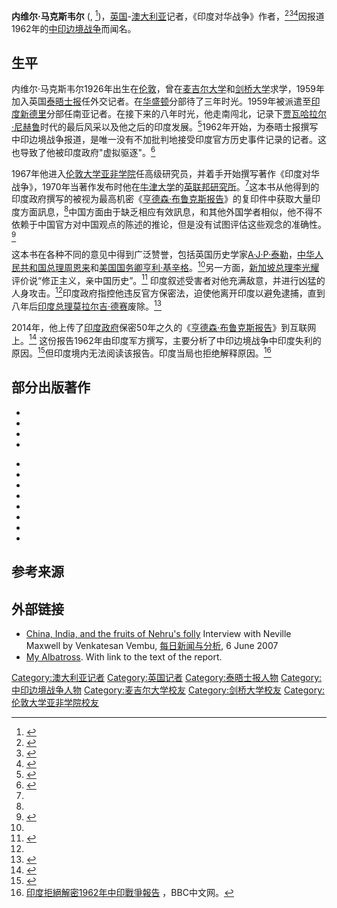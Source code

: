 {{Infobox writer
| name          = 内维尔·马克斯韦尔<br>Neville Maxwell
| image         = 
| image_size    = 
| alt           = 
| caption       = 
| birth_date    = {{Birth year|1926}}
| birth_place   = {{UK}}伦敦
| death_date    = {{Death date and age|df=yes|2019|09|23|1926|}}
| death_place   = 
| resting_place = 
| occupation    = 记者<br>作家
| language      = 
| nationality   = 
| ethnicity     = 
| citizenship   = {{AUS}}
| education     = 
| alma_mater    = [[麦基尔大学|麦基尔大学]]<br>[[剑桥大学|剑桥大学]]
| subject       = [[中印边境战争|中印边境战争]]
| notableworks  = ''印度对华战争''
| spouse        = 
| partner       = 
| children      = 
| relatives     = 
| awards        = 
| website      = [https://web.archive.org/web/20141221182315/http://www.nevillemaxwell.com/ Neville Maxwell's Blog]
}}

'''内维尔·马克斯韦尔''' ({{lang-en|Neville Maxwell}}, {{bd|1926年||2019年|9月23日|catIdx=Maxwell}}<ref>{{Cite web |url=https://reutersinstitute.politics.ox.ac.uk/news/founder-journalist-fellowship-programme-has-died |title=''Founder of the journalist fellowship programme has died'' |date= |publisher=Reuters Institute for the Study of Journalism, University of Oxford |accessdate=2022-05-29 |quote= |archive-date=2022-02-12 |archive-url=https://web.archive.org/web/20220212115833/https://reutersinstitute.politics.ox.ac.uk/news/founder-journalist-fellowship-programme-has-died }}</ref>)，[[英国|英国]]-[[澳大利亚|澳大利亚]]记者，《印度对华战争》作者，<ref name="Rediff">{{cite web |url=http://www.rediff.com/news/2002/oct/08max1.htm |title=Remembering a War |publisher=Rediff |date=8 October 2002 |accessdate=8 May 2013 |archive-date=2019-01-20 |archive-url=https://web.archive.org/web/20190120082007/https://www.rediff.com/news/2002/oct/08max1.htm |dead-url=no }}</ref><ref name=arpi>{{cite web |last=Arpi |first=Claude |title=1962 War: Why keep Henderson Brooks report secret? |url=http://www.indiandefencereview.com/news/1962-war-why-keep-henderson-brooks-report-secret/ |work=Indian Defence Review |accessdate=8 April 2014 |date=January 2011 |archive-date=2017-08-09 |archive-url=https://web.archive.org/web/20170809172913/http://www.indiandefencereview.com/news/1962-war-why-keep-henderson-brooks-report-secret/ |dead-url=no }}</ref><ref name="friese">{{cite news |url=http://www.outlookindia.com/article.aspx?282579 |title=China Was The Aggrieved; India, Aggressor In '62 |author=Kai Friese |newspaper=Outlook India |date=22 October 2012 |accessdate=8 May 2013 |archive-date=2014-05-24 |archive-url=https://web.archive.org/web/20140524061127/http://www.outlookindia.com/article.aspx?282579 |dead-url=no }}</ref>因报道1962年的[[中印边境战争|中印边境战争]]而闻名。

== 生平 ==
内维尔·马克斯韦尔1926年出生在[[伦敦|伦敦]]，曾在[[麦吉尔大学|麦吉尔大学]]和[[剑桥大学|剑桥大学]]求学，1959年加入英国[[泰晤士报|泰晤士报]]任外交记者。在[[华盛顿|华盛顿]]分部待了三年时光。1959年被派遣至[[印度|印度]][[新德里|新德里]]分部任南亚记者。在接下来的八年时光，他走南闯北，记录下[[贾瓦哈拉尔·尼赫鲁|贾瓦哈拉尔·尼赫鲁]]时代的最后风采以及他之后的印度发展。<ref name="India's China War">{{Cite web |url=http://www.scribd.com/doc/12249475/Indias-China-War-Neville-Maxwell |title=''India's China War'' |accessdate=2016-10-20 |archive-date=2012-01-12 |archive-url=https://web.archive.org/web/20120112043045/http://www.scribd.com/doc/12249475/Indias-China-War-Neville-Maxwell |dead-url=no }}</ref>1962年开始，为泰晤士报撰写中印边境战争报道，是唯一没有不加批判地接受印度官方历史事件记录的记者。这也导致了他被印度政府"虚拟驱逐"。<ref name="clark">{{cite web |url=http://gregoryclark.net/bookrev.html |title=Book review: India's China War |author=Gregory Clark |accessdate=8 May 2013 |archive-date=2020-01-12 |archive-url=https://web.archive.org/web/20200112171530/http://gregoryclark.net/bookrev.html |dead-url=no }}</ref>

1967年他进入[[伦敦大学亚非学院|伦敦大学亚非学院]]任高级研究员，并着手开始撰写著作《印度对华战争》，1970年当著作发布时他在[[牛津大学|牛津大学]]的[[英联邦研究所|英联邦研究所]]。<ref name="India's China War" />这本书从他得到的印度政府撰写的被视为最高机密《[[亨德森·布鲁克斯报告|亨德森·布鲁克斯报告]]》的复印件中获取大量印度方面訊息，<ref name="pandalai"/>中国方面由于缺乏相应有效訊息，和其他外国学者相似，他不得不依赖于中国官方对中国观点的陈述的推论，但是没有试图评估这些观念的准确性。<ref name="garver">{{cite web |url=http://www.people.fas.harvard.edu/~johnston/garver.pdf |title=China's Decision for War with India in 1962 |accessdate=2012-08-14 |deadurl=yes |archiveurl=https://web.archive.org/web/20090326032121/http://www.people.fas.harvard.edu/~johnston/garver.pdf |archivedate=2009-03-26 }}</ref>

这本书在各种不同的意见中得到广泛赞誉，包括英国历史学家[[A·J·P·泰勒|A·J·P·泰勒]]，[[中华人民共和国总理|中华人民共和国总理]][[周恩来|周恩来]]和[[美国国务卿|美国国务卿]][[亨利·基辛格|亨利·基辛格]]。<ref name="friese"/>另一方面，[[新加坡总理|新加坡总理]][[李光耀|李光耀]]评价说“修正主义，亲中国历史”。<ref>{{cite news
 |title        = What's the Big Idea?
 |author       = Today newspaper
 |publisher    = Today (Singapore)
 |url          = http://m.todayonline.com/singapore/whats-big-idea
 |date         = 23 September 2013
 |accessdate   = 26 December 2013
 |archive-date = 2017-10-23
 |archive-url  = https://web.archive.org/web/20171023054720/http://m.todayonline.com/singapore/whats-big-idea
 |dead-url     = no
}}</ref> 印度叙述受害者对他充满敌意，并进行凶猛的人身攻击。<ref name="friese"/>印度政府指控他违反官方保密法，迫使他离开印度以避免逮捕，直到八年后[[印度总理|印度总理]][[莫拉尔吉·德赛|莫拉尔吉·德赛]]废除。<ref name="chowdhury">{{cite news
 | title = Neville Maxwell interview: the full transcript
 | author = Debasish Roy Chowdhury
 | publisher = South China Morning Post
 | URL = http://www.scmp.com/news/china/article/1461102/neville-maxwell-interview-full-transcript
 | date = 31 March 2014
 | accessdate = 31 March 2014
 | archive-date = 2020-12-07
 | archive-url = https://web.archive.org/web/20201207102215/https://www.scmp.com/news/china/article/1461102/neville-maxwell-interview-full-transcript
 | dead-url = no
 }}</ref>

2014年，他上传了[[印度政府|印度政府]]保密50年之久的《[[亨德森·布鲁克斯报告|亨德森·布鲁克斯报告]]》到互联网上。<ref name="unnithan">{{cite news |last=Unnithan |first=Sandeep |title=Henderson Brooks report lists the guilty men of 1962 |url=http://indiatoday.intoday.in/story/the-guilty-men-of-1962-india-china-war-jawahar-lal-nehru-krishna-menon/1/350080.html |accessdate=8 April 2014 |newspaper=India Today |date=18 March 2014 |archive-date=2018-01-03 |archive-url=https://web.archive.org/web/20180103084116/http://indiatoday.intoday.in/story/the-guilty-men-of-1962-india-china-war-jawahar-lal-nehru-krishna-menon/1/350080.html |dead-url=no }}</ref> 这份报告1962年由印度军方撰写，主要分析了中印边境战争中印度失利的原因。<ref name="pandalai">{{cite news |last=Pandalai |first=Shruti |title=Burying Open Secrets: India's 1962 War and the Henderson-Brooks Report |url=http://southasia.foreignpolicy.com/posts/2014/04/02/burying_open_secrets_indias_1962_war_and_the_henderson_brooks_report |accessdate=8 April 2014 |newspaper=Foreign Policy |date=2 April 2014 |deadurl=yes |archiveurl=https://web.archive.org/web/20140408224604/http://southasia.foreignpolicy.com/posts/2014/04/02/burying_open_secrets_indias_1962_war_and_the_henderson_brooks_report |archivedate=2014年4月8日 }}</ref>但印度境内无法阅读该报告。印度当局也拒绝解释原因。<ref>[http://www.bbc.com/zhongwen/trad/china/2014/03/140318_india_china_war_report 印度拒絕解密1962年中印戰爭報告] {{Wayback|url=http://www.bbc.com/zhongwen/trad/china/2014/03/140318_india_china_war_report |date=20200911010439 }}，BBC中文网。</ref>

== 部分出版著作 ==
<!-- To make these references usable for harv references, change "none" to "harv" -->
*{{cite journal |last =Maxwell|first =Neville  |authormask = 0 |title =China and India: The Un-Negotiated Dispute |journal =The China Quarterly |volume =43 |issue = |pages =47–80
|publisher = |location = |date =1970 |language = |url = http://dx.doi.org/10.1017/S030574100004474X |jstor = |issn = |doi =   10.1017/s030574100004474x|accessdate = }}
* {{cite book |last = Maxwell, Neville  |first = |authormask =0 |year = 1970 |title = India's China War |url = https://archive.org/details/indiaschinawar0000maxw  |publisher = Cape| location = London |isbn = 0-224-61887-3|ref = none}}
*{{cite journal |last =Maxwell |first =Neville |authormask =0 |title =India's Forward Policy |journal =The China Quarterly |volume =45 |issue = |pages =157–163 |publisher = |location = |date =1971 |language = |url =http://journals.cambridge.org/action/displayAbstract?fromPage=online&aid=3540924&fulltextType=AC&fileId=S0305741000010481 |jstor = |issn = |doi =10.1017/s0305741000010481 |accessdate = |archive-date =2016-03-06 |archive-url =https://web.archive.org/web/20160306015729/http://journals.cambridge.org/action/displayAbstract?fromPage=online&aid=3540924&fulltextType=AC&fileId=S0305741000010481 |dead-url =no }}
*{{cite journal |last=Maxwell|first =Neville|authormask = 0|title=The Threat from China |journal=International Affairs (Royal Institute of International Affairs 1944-)
|volume=47 |issue =1 |publisher=Wiley |date=January 1971 |pages=31–44 |jstor= 2614677 |subscription=yes}}

* {{cite book|last =Maxwell|first =Neville   |authormask = 0|year = 1979 |title = China's Road to Development |publisher = Pergamon Press| location = Oxford; New York |isbn = 0-08-023140-3|ref = none}}
* {{cite book |last =Maxwell|first =Neville   |authormask = 0  |year = 1980 |title = India, the Nagas, and the North-East |publisher = MRG| location = London |isbn = 0-903114-19-4|ref = none}}
*{{cite book |last =Maxwell|first =Neville   |authormask = 0 |year = 1981 |title = Yindu Dui Hua Zhan Zheng |publisher = Shi jie zhi shi chu ban she : Xin hua shu dian Beijing fa xing suo fa xing| location = Beijing |isbn = |ref = none}}
*{{cite book |last = with Bruce J. McFarlane  |first =  |year = 1984 |title = China's Changed Road to Development |publisher = Pergamon Press| location = Oxford ; New York |isbn = 0-08-030849-X|ref = none}}
* {{cite journal |last =Maxwell|first =Neville   |authormask = 0|authorlink = |title =Sino-Indian Border Dispute Reconsidered |journal =Economic and Political Weekly
|volume=34|issue=14|pages=905–918 |publisher = |location = |date =1999 |language =
|url = |jstor =4407848|issn = |doi = }}
* {{cite journal  |last =Maxwell|first =Neville   |authormask = 0 |title =Henderson Brooks Report: An Introduction |journal =Economic and Political Weekly |volume=36 |issue =14/15 |pages =1189–1193 |publisher = |location = |date =2001 |language = |url = |jstor=4410481 |issn = |doi = }}
* {{cite journal |last =Maxwell|first =Neville   |authormask = 0 |title =Forty Years of Folly |journal =Critical Asian Studies |volume =35 |issue = 1 |pages =99–112  |publisher = |location = |date =2003 |language = |url = http://www.tandfonline.com/doi/abs/10.1080/14672710320000061497?journalCode=rcra20#.VAXkQmNuXUY |jstor = |issn = |doi = 10.1080/14672710320000061497|accessdate = }}
*{{cite journal |last =Maxwell|first =Neville   |authormask = 0
|title =Settlements and Disputes: China's Approach to Territorial Issues
|journal =Economic and Political Weekly |volume=41 |issue =36 |pages =3873–3881 |publisher = |location = |date =2006 |language = |url = |jstor=4418678 |issn = |doi = }}

==参考来源==
{{reflist}}

==外部链接==
* [http://www.dnaindia.com/world/report-china-india-and-the-fruits-of-nehru-s-folly-1101845 China, India, and the fruits of Nehru's folly] {{Wayback|url=http://www.dnaindia.com/world/report-china-india-and-the-fruits-of-nehru-s-folly-1101845 |date=20190504080951 }} Interview with Neville Maxwell by Venkatesan Vembu, [[每日新闻与分析|每日新闻与分析]], 6 June 2007
* [https://web.archive.org/web/20140409111124/http://www.nevillemaxwell.com/uncategorized/1-albartross-2/#more-19 My Albatross]. With link to the text of the report.

{{Authority control}}
{{DEFAULTSORT:Maxwell, Neville}}
[[Category:澳大利亚记者|Category:澳大利亚记者]]
[[Category:英国记者|Category:英国记者]]
[[Category:泰晤士报人物|Category:泰晤士报人物]]
[[Category:中印边境战争人物|Category:中印边境战争人物]]
[[Category:麦吉尔大学校友|Category:麦吉尔大学校友]]
[[Category:剑桥大学校友|Category:剑桥大学校友]]
[[Category:伦敦大学亚非学院校友|Category:伦敦大学亚非学院校友]]